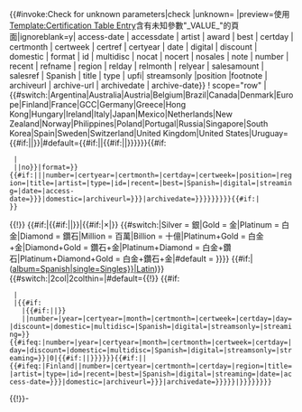 {{#invoke:Check for unknown parameters|check
|unknown={{main other|[[Category:使用Certification Table Entry含有未知參數的頁面|_VALUE_{{PAGENAME}}]]}}
|preview=使用[[Template:Certification Table Entry]]含有未知參數"_VALUE_"的頁面|ignoreblank=y| access-date | accessdate | artist | award | best | certday | certmonth | certweek | certref | certyear | date | digital | discount | domestic | format | id | multidisc | nocat | nocert | nosales | note | number | recent | refname | region | relday | relmonth | relyear | salesamount | salesref | Spanish | title | type | upfi| streamsonly |position |footnote | archiveurl | archive-url | archivedate | archive-date}}
<includeonly>! scope="row" | {{#switch:{{{region|}}}|Argentina|Australia|Austria|Belgium|Brazil|Canada|Denmark|Europe|Finland|France|GCC|Germany|Greece|Hong Kong|Hungary|Ireland|Italy|Japan|Mexico|Netherlands|New Zealand|Norway|Philippines|Poland|Portugal|Russia|Singapore|South Korea|Spain|Sweden|Switzerland|United Kingdom|United States|Uruguay={{#if:{{{nocat|}}}||{{main other|<!-- [[Category:將Certification Table Entry用於{{{region}}}的頁面]] -->}}}}|#default={{#if:{{{nocat|}}}||{{main other|[[Category:將Certification Table Entry用於未支援地區的頁面]]}}{{#if:{{{certref|}}}{{{salesref|}}}||{{main other|[[Category:將Certification Table Entry用於未支援地區且無來源的頁面]]}}}}}}}}{{#if:{{{nocert|}}}
  |{{{region}}}
  |{{Certification Table Entry/Region|region={{{region|}}}|upfi={{#ifeq:{{{region|}}}|France|{{#ifeq:{{{upfi|}}}|yes|yes}}|no}}|format={{{format|}}}}}{{#if:{{{certref|}}}|{{{certref}}}|{{Certification Cite Ref|refname={{{refname|}}}|award={{#switch:{{{award|}}}|银|銀 = Silver|金 = Gold|白金 = Platinum|钻石|鑽石 = Diamond|百万|百萬 = Million|十亿|十億 = Billion|白金+金 = Platinum+Gold|鑽石+金|钻石+金 = Diamond+Gold|白金+鑽石|白金+钻石 = Platinum+Diamond|白金+鑽石+金|白金+钻石+金 = Platinum+Diamond+Gold|#default = {{{award}}}}}|number={{{number|}}}|certyear={{{certyear|}}}|certmonth={{{certmonth|}}}|certday={{{certday|}}}|certweek={{{certweek|}}}|position={{{position|}}}|region={{{region|}}}|title={{{title|}}}|artist={{{artist|}}}|type={{{type|}}}|id={{{id|}}}|recent={{{recent|}}}|best={{{best|}}}|Spanish={{{Spanish|}}}|digital={{{digital|}}}|streaming={{{streamsonly|}}}|date={{{date|}}}|access-date={{{access-date|{{{accessdate|}}}}}}|domestic={{{domestic|}}}|archiveurl={{{archiveurl|{{{archive-url|}}}}}}|archivedate={{{archivedate|{{{archive-date|}}}}}}}}}}}}{{#if:{{{note|}}}|<br /><small>'' {{{note}}} ''</small>}}
{{!}} {{#if:{{{nocert|}}}|{{sdash}}{{#if:{{{nocat|}}}||{{main other|[[Category:使用Certification Table Entry沒有認證的頁面]]}}}}|{{#if:{{{number|}}}|{{{number}}}×|}} {{#switch:{{{award|}}}|Silver = 銀|Gold = 金|Platinum = 白金|Diamond = 鑽石|Million = 百萬|Billion = 十億|Platinum+Gold = 白金+金|Diamond+Gold = 鑽石+金|Platinum+Diamond = 白金+鑽石|Platinum+Diamond+Gold = 白金+鑽石+金|#default = {{{award}}}
}}}} {{#if:{{{Spanish|}}}|([[RIAA certification#{{#switch:{{{type}}}|album=Spanish|single=Singles}}|Latin]])}}
{{#switch:{{{format|}}}|2col|2colthin=|#default={{!}} {{#if:{{{nosales|}}}
  |&nbsp;{{main other|[[Category:使用Certification Table Entry沒有銷量的頁面]]}}
  |{{#if:{{{salesamount|}}}
    |{{{salesamount}}}{{#if:{{{salesref|}}}||{{main other|[[Category:使用Certification Table Entry銷量沒有來源的頁面|{{delink|{{{region}}}}}]]}}}}
    |{{Certification Table Entry/Sales|type={{{type|}}}|region={{{region|}}}|award={{#switch:{{{award|}}}|银|銀 = Silver|金 = Gold|白金 = Platinum|钻石|鑽石 = Diamond|百万|百萬 = Million|十亿|十億 = Billion|白金+金 = Platinum+Gold|鑽石+金|钻石+金 = Diamond+Gold|白金+鑽石|白金+钻石 = Platinum+Diamond|白金+鑽石+金|白金+钻石+金 = Platinum+Diamond+Gold|#default = {{{award}}}}}|number={{{number|1}}}|year={{{relyear|}}}|certyear={{{certyear|}}}|month={{{relmonth|}}}|certmonth={{{certmonth|}}}|certweek={{{certweek|}}}|certday={{{certday|}}}|day={{{relday|}}}|discount={{{discount|}}}|domestic={{{domestic|}}}|multidisc={{{multidisc|1}}}|Spanish={{{Spanish|}}}|digital={{{digital|}}}|streamsonly={{{streamsonly|}}}|streaming={{{streamsonly|}}}}}{{#ifeq:{{Certification Table Entry/Sales|type={{{type|}}}|region={{{region|}}}|award={{#switch:{{{award|}}}|银|銀 = Silver|金 = Gold|白金 = Platinum|钻石|鑽石 = Diamond|百万|百萬 = Million|十亿|十億 = Billion|白金+金 = Platinum+Gold|鑽石+金|钻石+金 = Diamond+Gold|白金+鑽石|白金+钻石 = Platinum+Diamond|白金+鑽石+金|白金+钻石+金 = Platinum+Diamond+Gold|#default = {{{award}}}}}|number={{{number|1}}}|year={{{relyear|}}}|certyear={{{certyear|}}}|month={{{relmonth|}}}|certmonth={{{certmonth|}}}|certweek={{{certweek|}}}|certday={{{certday|}}}|day={{{relday|}}}|discount={{{discount|}}}|domestic={{{domestic|}}}|multidisc={{{multidisc|1}}}|Spanish={{{Spanish|}}}|digital={{{digital|}}}|streamsonly={{{streamsonly|}}}|streaming={{{streamsonly|}}}}}|0|{{#if:{{{nocat|}}}||{{main other|[[Category:使用Certification Table Entry-Sales含有缺失資訊的的頁面]]}}}}}}}}{{#if:{{{salesref|}}}|{{{salesref}}}|{{#ifeq:{{{region|}}}|Finland|{{Certification Cite Ref|refname={{{refname|}}}|award={{#switch:{{{award|}}}|银|銀 = Silver|金 = Gold|白金 = Platinum|钻石|鑽石 = Diamond|百万|百萬 = Million|十亿|十億 = Billion|白金+金=Platinum+Gold|鑽石+金|钻石+金=Diamond+Gold|白金+鑽石|白金+钻石=Platinum+Diamond|白金+鑽石+金|白金+钻石+金=Platinum+Diamond+Gold|#default = {{{award}}}}}|number={{{number|}}}|certyear={{{certyear|}}}|certmonth={{{certmonth|}}}|certday={{{certday|}}}|region={{{region|}}}|title={{{title|}}}|artist={{{artist|}}}|type={{{type|}}}|id={{{id|}}}|recent={{{recent|}}}|best={{{best|}}}|Spanish={{{Spanish|}}}|digital={{{digital|}}}|streaming={{{streamsonly|}}}|date={{{date|}}}|access-date={{{access-date|{{{accessdate|}}}}}}|domestic={{{domestic|}}}|archiveurl={{{archiveurl|{{{archive-url}}}}}}|archivedate={{{archivedate|{{{archive-date}}}}}}}}|{{Certification Table Entry/Foot|footnote={{{footnote|}}}|region={{{region}}}|type={{{type|}}}|digital={{{digital|}}}|certyear={{{certyear|}}}|certmonth={{{certmonth|}}}|certday={{{certday|}}}|Spanish={{{Spanish|}}}|relyear={{{relyear|}}}|relmonth={{{relmonth|}}}|relday={{{relday|}}}||streamsonly={{{streamsonly|}}}}}}}}}}}}}
{{!}}-</includeonly><noinclude>
{{Documentation}}<!-- Please add categories to the /doc subpage & add interwikis to Wikidata -->
</noinclude>